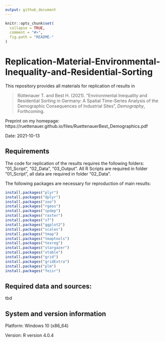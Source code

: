 ```yaml
---
output: github_document
---
```



<!-- README.md is generated from README.Rmd. Please edit that file -->

```r
knitr::opts_chunk$set(
  collapse = TRUE,
  comment = "#>",
  fig.path = "README-"
)
``` 

# Replication-Material-Environmental-Inequality-and-Residential-Sorting

This repository provides all materials for replication of results in

> Rüttenauer T. and Best H. (2021). “Environmental Inequality and Residential Sorting in Germany: A Spatial Time-Series Analysis of the Demographic Consequences of Industrial Sites”, *Demography*, Forthcoming.

Preprint on my homepage: https://ruettenauer.github.io/files/RuettenauerBest_Demographics.pdf

Date: 2021-10-13 


## Requirements

The code for replication of the results requires the following folders: “01\_Script”, “02\_Data”, “03\_Output”. All R Scripts are required in folder “01\_Script”, all data are required in folder “02\_Data”.

The following packages are necessary for reproduction of main results:

```r
install.packages("plyr")
install.packages("dplyr")
install.packages("zoo")
install.packages("rgeos")
install.packages("spdep")
install.packages("raster")
install.packages("sf")
install.packages("ggplot2")
install.packages("scales")
install.packages("tmap")
install.packages("tmaptools")
install.packages("texreg")
install.packages("stargazer")
install.packages("xtable")
install.packages("grid")
install.packages("gridExtra")
install.packages("plm")
install.packages("feisr")
```

## Required data and sources:

tbd

## System and version information

Platform: Windows 10 (x86_64) 

Version: R version 4.0.4
